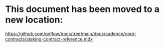 # This document has been moved to a new location:

https://github.com/onflow/docs/tree/main/docs/cadence/core-contracts/staking-contract-reference.mdx

